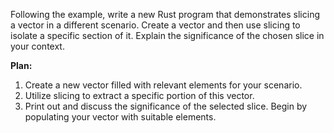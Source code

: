 Following the example, write a new Rust program that demonstrates slicing a vector in a different scenario. Create a vector and then use slicing to isolate a specific section of it. Explain the significance of the chosen slice in your context.



**Plan:**
1. Create a new vector filled with relevant elements for your scenario.
2. Utilize slicing to extract a specific portion of this vector.
3. Print out and discuss the significance of the selected slice. Begin by populating your vector with suitable elements.